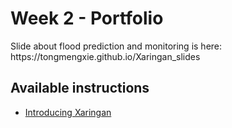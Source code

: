 # Week 2 - Portfolio
Slide about flood prediction and monitoring is here: https://tongmengxie.github.io/Xaringan_slides


## Available instructions
- [Introducing Xaringan](https://andrewmaclachlan.github.io/CASA0023/2_portfolio.html)